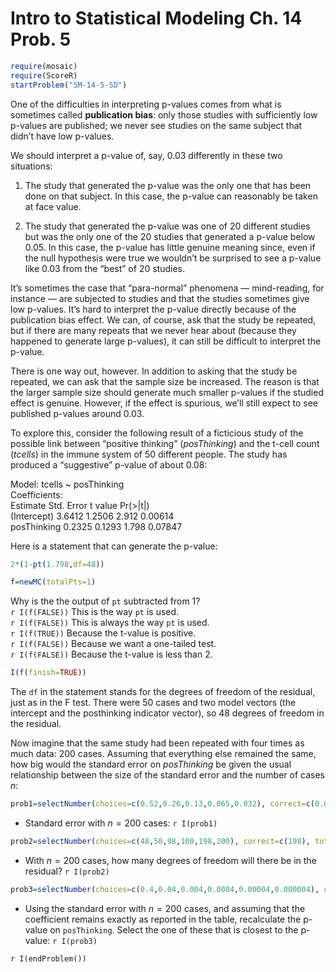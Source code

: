 Intro to Statistical Modeling Ch. 14 Prob. 5
========================================================
```r
require(mosaic)
require(ScoreR)
startProblem("SM-14-5-SD")
```
One of the difficulties in interpreting p-values comes from what is sometimes called **publication bias**: only those studies with sufficiently low p-values are published; we never see studies on the same subject that didn't have low p-values.

We should interpret a p-value of, say, 0.03 differently in these two situations:

1. The study that generated the p-value was the only one that has been done on that subject.  In this case, the p-value can reasonably be taken at face value.

2. The study that generated the p-value was one of 20 different studies but was the only one of the 20 studies that generated a p-value below 0.05.  In this case, the p-value has little genuine meaning since, even if the null hypothesis were true we wouldn't be surprised to see a p-value like 0.03 from the "best" of 20 studies.


It's sometimes the case that "para-normal" phenomena --- mind-reading, for instance --- are subjected to studies and that the studies sometimes give low p-values.  It's hard to interpret the p-value directly because of the publication bias effect. We can, of course, ask that the study be repeated, but if there are many repeats that we never hear about (because they happened to generate large
p-values), it can still be difficult to interpret the p-value. 

There is one way out, however.  In addition to asking that the study be repeated, we can ask that the sample size be increased.  The reason is that the larger sample size should generate much smaller p-values if the studied effect is genuine.  However, if the effect is spurious, we'll still expect to see published p-values around 0.03.

To explore this, consider the following result of a ficticious study of the possible link between "positive thinking" (*posThinking*) and the t-cell count (*tcells*) in the immune system of 50 different people.  The study has produced a "suggestive" p-value of about 0.08:


Model:    tcells ~ posThinking          
Coefficients:    
                  Estimate Std. Error t value Pr(>|t|)         
(Intercept)         3.6412     1.2506   2.912  0.00614      
posThinking         0.2325     0.1293   1.798  0.07847      

Here is a statement that can generate the p-value:
```r
2*(1-pt(1.798,df=48))
```


```r
f=newMC(totalPts=1)
```
Why is the the output of <code>pt</code> subtracted from 1?    
`r I(f(FALSE))` This is the way <code>pt</code> is used.     
`r I(f(FALSE))` This is always the way <code>pt</code> is used.     
`r I(f(TRUE))` Because the t-value is positive.     
`r I(f(FALSE))` Because we want a one-tailed test.     
`r I(f(FALSE))` Because the t-value is less than 2.     
```r
I(f(finish=TRUE))
```


The <code>df</code> in the statement stands for the degrees of freedom of the residual, just as in the F test.  There were 50 cases and two model vectors (the intercept and the posthinking indicator vector), so 48 degrees of freedom in the residual.

Now imagine that the same study had been repeated with four times as much data: 200 cases.  Assuming that everything else remained the same, how big would the standard error on *posThinking* be given the usual relationship between the size of the standard error and the number of cases $n$:

```r
prob1=selectNumber(choices=c(0.52,0.26,0.13,0.065,0.032), correct=c(0.065), totalPts=1, name="error200cases")
```
* Standard error with $n=200$ cases: `r I(prob1)`
 
```r
prob2=selectNumber(choices=c(48,50,98,100,198,200), correct=c(198), totalPts=1, name="df200cases")
```
* With $n=200$ cases, how many degrees of freedom will there be in the residual? `r I(prob2)`

```r
prob3=selectNumber(choices=c(0.4,0.04,0.004,0.0004,0.00004,0.000004), correct=c(0.0004), totalPts=1, name="pvalue")
```
* Using the standard error with $n=200$ cases, and assuming that the coefficient remains exactly as reported in the table, recalculate the p-value on <code>posThinking</code>.  Select the one of these that is closest to the p-value: `r I(prob3)`

`r I(endProblem())`
